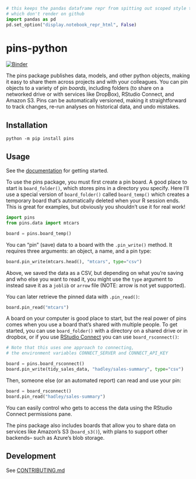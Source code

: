 ```python
# this keeps the pandas dataframe repr from spitting out scoped style tags
# which don't render on github
import pandas as pd
pd.set_option("display.notebook_repr_html", False)
```

# pins-python

[![Binder](https://mybinder.org/badge_logo.svg)](https://mybinder.org/v2/gh/machow/pins-python/HEAD)

The pins package publishes data, models, and other python objects, making it
easy to share them across projects and with your colleagues. You can pin
objects to a variety of pin *boards*, including folders (to share on a
networked drive or with services like DropBox), RStudio Connect, and Amazon
S3.
Pins can be automatically versioned, making it straightforward to track changes,
re-run analyses on historical data, and undo mistakes.

## Installation

```shell
python -m pip install pins
```

## Usage

See the [documentation](https://rstudio.github.io/pins-python) for getting started.

To use the pins package, you must first create a pin board. A good place
to start is `board_folder()`, which stores pins in a directory you
specify. Here I’ll use a special version of `board_folder()` called
`board_temp()` which creates a temporary board that’s automatically
deleted when your R session ends. This is great for examples, but
obviously you shouldn't use it for real work!

```python
import pins
from pins.data import mtcars

board = pins.board_temp()
```

You can “pin” (save) data to a board with the `.pin_write()` method. It requires three
arguments: an object, a name, and a pin type:

```python
board.pin_write(mtcars.head(), "mtcars", type="csv")
```

Above, we saved the data as a CSV, but depending on
what you’re saving and who else you want to read it, you might use the
`type` argument to instead save it as a `joblib` or `arrow` file (NOTE: arrow is not yet supported).

You can later retrieve the pinned data with `.pin_read()`:

```python
board.pin_read("mtcars")
```

A board on your computer is good place to start, but the real power of
pins comes when you use a board that’s shared with multiple people. To
get started, you can use `board_folder()` with a directory on a shared
drive or in dropbox, or if you use [RStudio
Connect](https://www.rstudio.com/products/connect/) you can use
`board_rsconnect()`:

```python
# Note that this uses one approach to connecting,
# the environment variables CONNECT_SERVER and CONNECT_API_KEY

board = pins.board_rsconnect()
board.pin_write(tidy_sales_data, "hadley/sales-summary", type="csv")
```

Then, someone else (or an automated report) can read and use your
pin:

```python
board = board_rsconnect()
board.pin_read("hadley/sales-summary")
```

You can easily control who gets to access the data using the RStudio
Connect permissions pane.

The pins package also includes boards that allow you to share data on
services like Amazon’s S3 (`board_s3()`), with plans to support other backends--
such as Azure's blob storage.

## Development

See [CONTRIBUTING.md](CONTRIBUTING.md)
